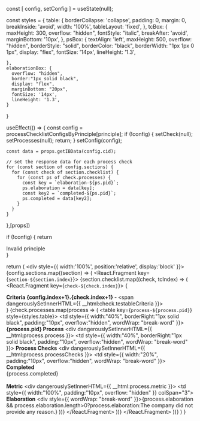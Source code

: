 
  const [ config, setConfig ] = useState(null);

  const styles = {
    table: {
      borderCollapse: 'collapse',
      padding: 0,
      margin: 0,
      breakInside: 'avoid',
      width: '100%',
      tableLayout: 'fixed',
    },
    tcBox: {
      maxHeight: 300,
      overflow: "hidden",
      fontStyle: "italic",
      breakAfter: 'avoid',
      marginBottom: '10px',
    },
    psBox: {
      textAlign: 'left',
      maxHeight: 500,
      overflow: "hidden",
      borderStyle: "solid",
      borderColor: "black",
      borderWidth: "1px 1px 0 1px",
      display: "flex",
      fontSize: '14px',
      lineHeight: '1.3',
      
    },
    elaborationBox: {
      overflow: "hidden",
      border:"1px solid black",
      display: "flex",
      marginBottom: "20px",
      fontSize: '14px',
      lineHeight: '1.3',
    }
  }

  useEffect(() => {
    const config = processChecklistConfigsByPrinciple[principle];
    if (!config) {
      setCheck(null);
      setProcesses(null);
      return;
    }
    setConfig(config);

    const data = props.getIBData(config.cid);

    // set the response data for each process check
    for (const section of config.sections) {
      for (const check of section.checklist) {
        for (const ps of check.processes) {
          const key = `elaboration-${ps.pid}`;
          ps.elaboration = data[key];
          const key2 = `completed-${ps.pid}`;
          ps.completed = data[key2];
        } 
      }
    }

  },[props])

  if (!config) {
    return <div>Invalid principle</div>
  }

  return (
    <div style={{ width:'100%', position:'relative', display:'block' }}>
    {config.sections.map((section) => (
      <React.Fragment key={`section-${section.index}`}>
      {section.checklist.map((check, tcIndex) => (
        <React.Fragment key={`check-${check.index}`}>
          {<div className="c-primary" style={styles.tcBox}>
            <b>Criteria {config.index+1}.{check.index+1} - </b>
            <span dangerouslySetInnerHTML={{ __html:check.testableCriteria }}></span>
          </div>}
          {check.processes.map(process => (
            <table key={`process-${process.pid}`} style={styles.table}>
              <tbody>
                <tr style={styles.psBox}>
                  <td style={{ width:"40%", borderRight:"1px solid black", padding:"10px", overflow:"hidden", wordWrap: "break-word" }}>
                    <b>{process.pid} Process</b> 
                    <div dangerouslySetInnerHTML={{ __html:process.process }}></div>
                  </td>
                  <td style={{ width:"40%", borderRight:"1px solid black", padding:"10px", overflow:"hidden", wordWrap: "break-word"  }}>
                    <b>Process Checks</b>
                    <div dangerouslySetInnerHTML={{ __html:process.processChecks }}></div>
                  </td>
                  <td style={{ width:"20%", padding:"10px", overflow:"hidden", wordWrap: "break-word" }}>
                    <b>Completed</b>
                    <div>{process.completed}</div><br/>
                    <b>Metric</b>
                    <div dangerouslySetInnerHTML={{ __html:process.metric }}></div>
                  </td>
                </tr>
                <tr style={styles.elaborationBox}>
                  <td style={{ width:"100%", padding:"10px", overflow: "hidden" }} colSpan="3">
                    <b>Elaboration</b>
                    <div style={{ wordWrap: "break-word" }}>{process.elaboration && process.elaboration.length>0?process.elaboration:<span className="c-error">The company did not provide any reason.</span>}</div>
                  </td>
                </tr>
              </tbody>
            </table>
          ))}
        </React.Fragment>
      ))}
      </React.Fragment>
    ))}
    </div>
  )
}